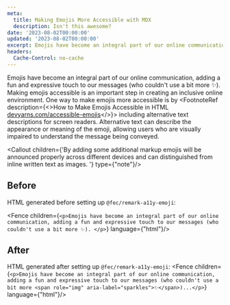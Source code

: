 ```yaml
---
meta:
  title: Making Emojis More Accessible with MDX
  description: Isn't this awesome?
date: '2023-08-02T00:00:00'
updated: '2023-08-02T00:00:00'
excerpt: Emojis have become an integral part of our online communication, adding a fun and expressive touch to our messages (who couldn't use a bit more ✨). Making emojis accessible is an important step in creating an inclusive online environment.
headers:
  Cache-Control: no-cache
---
```


Emojis have become an integral part of our online communication, adding a fun and expressive touch to our messages (who couldn't use a bit more ✨). Making emojis accessible is an important step in creating an inclusive online environment. One way to make emojis more accessible is by <FootnoteRef description={<>How to Make Emojis Accessible in HTML <a href="https://devyarns.com/accessible-emojis/">devyarns.com/accessible-emojis</a></>}> including alternative text descriptions for screen readers</FootnoteRef>. Alternative text can describe the appearance or meaning of the emoji, allowing users who are visually impaired to understand the message being conveyed. 

<Callout children={'By adding some additional markup emojis will be announced properly across different devices and can distinguished from inline written text as images. '} type={"note"}/>

## Before

HTML generated before setting up `@fec/remark-a11y-emoji`:

<Fence children={`<p>Emojis have become an integral part of our online communication, adding a fun and expressive touch to our messages (who couldn't use a bit more ✨). </p>`} language={"html"}/>


## After 
HTML generated after setting up `@fec/remark-a11y-emoji`:
<Fence children={`<p>Emojis have become an integral part of our online communication, adding a fun and expressive touch to our messages (who couldn't use a bit more <span role="img" aria-label="sparkles">✨</span>)...</p>`} language={"html"}/>

<Footnotes/>